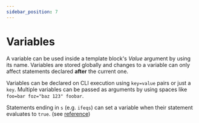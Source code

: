 ```yaml
---
sidebar_position: 7
---
```


# Variables

A variable can be used inside a template block's *Value* argument by using its name. Variables are stored globally and changes to a variable can only affect statements declared **after** the current one. 

Variables can be declared on CLI execution using `key=value` pairs or just a `key`. Multiple variables can be passed as arguments by using spaces like `foo=bar foz="baz 123" foobar`.

Statements ending in `s` (e.g. `ifeqs`) can set a variable when their statement evaluates to `true`. (see [reference](#commands-reference))
